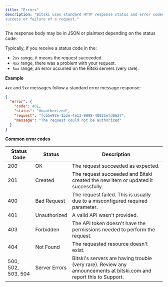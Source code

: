 ```yaml
---
title: "Errors"
description: "Bitski uses standard HTTP response status and error codes for communicating the
success or failure of a request."
---
```


The response body may be in JSON or plaintext depending on the status code.

Typically, if you receive a status code in the:

- `2xx` range, it means the request succeeded.
- `4xx` range, there was a problem with your request.
- `5xx` range, an error occurred on the Bitski servers (very rare).

**Example**

`4xx` and `5xx` messages follow a standard error message response:

```json JSON
{
  "error": {
    "code": 401,
    "status": "Unauthorized",
    "request": "fcb5e92e-1b2e-4e13-9998-48021efd0627",
    "message": "The request could not be authorized"
  }
}
```

**Common error codes**

| Status Code        | Status        | Description                                                                                                         |
| ------------------ | ------------- | ------------------------------------------------------------------------------------------------------------------- |
| 200                | OK            | The request succeeded as expected.                                                                                  |
| 201                | Created       | The request succeeded and Bitski created the new item or updated it successfully.                                   |
| 400                | Bad Request   | The request failed. This is usually due to a misconfigured required parameter.                                      |
| 401                | Unauthorized  | A valid API wasn't provided.                                                                                        |
| 403                | Forbidden     | The API token doesn't have the permissions needed to perform the request.                                           |
| 404                | Not Found     | The requested resource doesn't exist.                                                                               |
| 500, 502, 503, 504 | Server Errors | Bitski's servers are having trouble (very rare). Review any announcements at bitski.com and report this to Support. |
